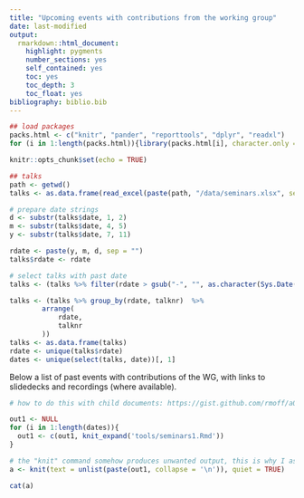 ```yaml
---
title: "Upcoming events with contributions from the working group"
date: last-modified
output: 
  rmarkdown::html_document:
    highlight: pygments
    number_sections: yes
    self_contained: yes
    toc: yes
    toc_depth: 3
    toc_float: yes
bibliography: biblio.bib
---
```


```r
## load packages
packs.html <- c("knitr", "pander", "reporttools", "dplyr", "readxl")
for (i in 1:length(packs.html)){library(packs.html[i], character.only = TRUE)}

knitr::opts_chunk$set(echo = TRUE)

## talks
path <- getwd()
talks <- as.data.frame(read_excel(paste(path, "/data/seminars.xlsx", sep = ""), col_types = NULL))

# prepare date strings
d <- substr(talks$date, 1, 2)
m <- substr(talks$date, 4, 5)
y <- substr(talks$date, 7, 11)

rdate <- paste(y, m, d, sep = "")
talks$rdate <- rdate

# select talks with past date
talks <- (talks %>% filter(rdate > gsub("-", "", as.character(Sys.Date()))))

talks <- (talks %>% group_by(rdate, talknr)  %>% 
        arrange(
            rdate, 
            talknr
        ))
talks <- as.data.frame(talks)
rdate <- unique(talks$rdate)
dates <- unique(select(talks, date))[, 1]
```

Below a list of past events with contributions of the WG, with links to slidedecks and recordings (where available).

```r

# how to do this with child documents: https://gist.github.com/rmoff/a043676a2f084b81a434

out1 <- NULL
for (i in 1:length(dates)){
  out1 <- c(out1, knit_expand('tools/seminars1.Rmd'))
}

# the "knit" command somehow produces unwanted output, this is why I assign its output to a and use a separate chunk to display a
a <- knit(text = unlist(paste(out1, collapse = '\n')), quiet = TRUE)
```

```r
cat(a)
```
